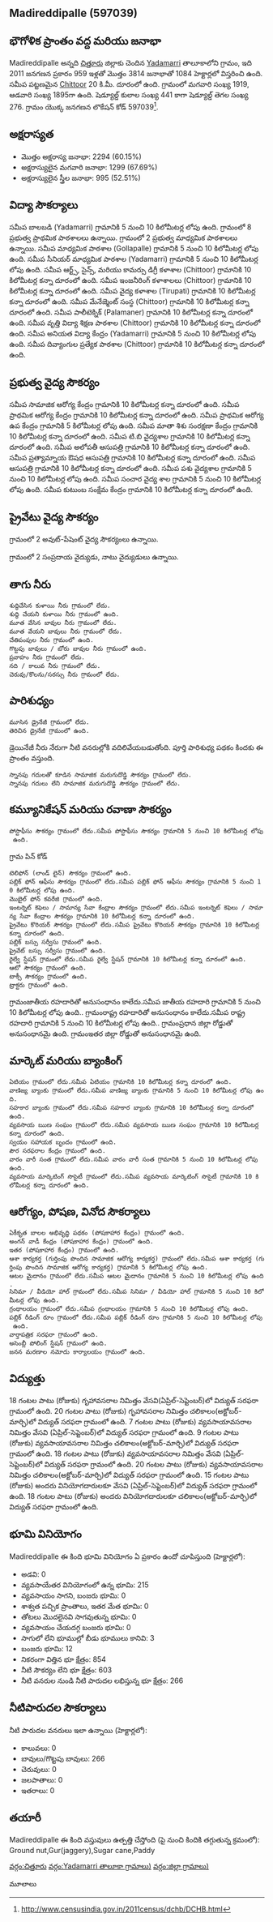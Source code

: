 {{Infobox settlement
| name=Madireddipalle
| native_name=
| native_name_lang=
| other_name=
| nickname=
| settlement_type=Village
| image_skyline=
| image_alt=
| image_caption=
| pushpin_map=India Andhra pradesh
| pushpin_label_position=right
| pushpin_map_alt=
| pushpin_map_caption=Location in Andhra pradesh, India
| latd=
| latm=
| lats=
| latNS=
| longd=
| longm=
| longs=
| longEW=
| coordinates_display=inline,title
| subdivision_type=[[ದೇಶ]]
| subdivision_name={{flag|India}}
| subdivision_type1=[[States and territories of India|State]]
| subdivision_name1=ఆంధ్రప్రదేశ్ 
| subdivision_type2=[[List of districts of India|District]]
| subdivision_name2=చిత్తూరు
| subdivision_type3=Tahsil
| subdivision_name3=Yadamarri
| website=
| established_title=<!-- Established -->
| established_date=
| founder=
| named_for=
| government_type=
| governing_body=
| unit_pref=Metric=
| area_footnotes=
| area_rank=
| area_total_km2=10.84
| elevation_footnotes=
| elevation_m=
| population_total=3814
| population_as_of=2011
| population_rank=
| population_density_km2=351
| population_demonym=
| population_footnotes=
| demographics_type1=Languages
| demographics1_title1=Official
| demographics1_info1=[[Telugu language|Telugu]]
| timezone1=[[Indian Standard Time|IST]]
| utc_offset1==+5:30
| postal_code_type=[[Postal Index Number|PIN]]
| postal_code=517422
| area_code_type=Telephone code
| area_code=
| registration_plate=
| blank1_name_sec1=Nearest city
| blank1_info_sec1=[[Chittoor]]
| blank2_name_sec1=[[Human sex ratio|Sex ratio]]
| blank2_info_sec1=987 [[male|♂]]/[[female|♀]]
| blank3_name_sec1=Literacy
| blank3_info_sec1=60.15%
| blank1_name_sec2=[[2011 Census of India|2011 census]] code
| blank1_info_sec2=597039
| footnotes=
}}

== Madireddipalle (597039) ==

== భౌగోళిక ప్రాంతం వద్ద మరియు జనాభా ==

Madireddipalle అన్నది [[చిత్తూరు]] జిల్లాకు చెందిన [[Yadamarri]] తాలూకాలోని గ్రామం, ఇది 2011 జనగణన ప్రకారం 959 ఇళ్లతో మొత్తం 3814 జనాభాతో 1084 హెక్టార్లలో విస్తరించి ఉంది. సమీప పట్టణమైన [[Chittoor]] 20 కి.మీ. దూరంలో ఉంది. గ్రామంలో మగవారి సంఖ్య 1919, ఆడవారి సంఖ్య 1895గా ఉంది. షెడ్యూల్డ్ కులాల సంఖ్య 441 కాగా షెడ్యూల్డ్ తెగల సంఖ్య 276. గ్రామం యొక్క జనగణన లొకేషన్ కోడ్ 597039<ref>http://www.censusindia.gov.in/2011census/dchb/DCHB.html</ref>.


== అక్షరాస్యత ==  
* మొత్తం అక్షరాస్య జనాభా: 2294 (60.15%)
* అక్షరాస్యులైన మగవారి జనాభా: 1299 (67.69%)
* అక్షరాస్యులైన స్త్రీల జనాభా: 995 (52.51%)


== విద్యా సౌకర్యాలు ==  
సమీప బాలబడి (Yadamarri) గ్రామానికి 5 నుంచి 10 కిలోమీటర్ల లోపు ఉంది.
గ్రామంలో 8 ప్రభుత్వ ప్రాథమిక పాఠశాలలు ఉన్నాయి.
గ్రామంలో 2 ప్రభుత్వ మాధ్యమిక పాఠశాలలు ఉన్నాయి.
సమీప మాధ్యమిక పాఠశాల (Gollapalle) గ్రామానికి 5 నుంచి 10 కిలోమీటర్ల లోపు ఉంది.
సమీప సీనియర్ మాధ్యమిక పాఠశాల (Yadamarri) గ్రామానికి 5 నుంచి 10 కిలోమీటర్ల లోపు ఉంది.
సమీప ఆర్ట్స్, సైన్స్, మరియు కామర్సు డిగ్రీ కళాశాల (Chittoor) గ్రామానికి 10 కిలోమీటర్ల కన్నా దూరంలో ఉంది. 
సమీప ఇంజనీరింగ్ కళాశాలలు (Chittoor) గ్రామానికి 10 కిలోమీటర్ల కన్నా దూరంలో ఉంది. 
సమీప వైద్య కళాశాల (Tirupati) గ్రామానికి 10 కిలోమీటర్ల కన్నా దూరంలో ఉంది. 
సమీప మేనేజ్మెంట్ సంస్థ (Chittoor) గ్రామానికి 10 కిలోమీటర్ల కన్నా దూరంలో ఉంది. 
సమీప పాలీటెక్నిక్ (Palamaner) గ్రామానికి 10 కిలోమీటర్ల కన్నా దూరంలో ఉంది. 
సమీప వృత్తి విద్యా శిక్షణ పాఠశాల (Chittoor) గ్రామానికి 10 కిలోమీటర్ల కన్నా దూరంలో ఉంది. 
సమీప అనియత విద్యా కేంద్రం (Yadamarri) గ్రామానికి 5 నుంచి 10 కిలోమీటర్ల లోపు ఉంది.
సమీప దివ్యాంగుల ప్రత్యేక పాఠశాల (Chittoor) గ్రామానికి 10 కిలోమీటర్ల కన్నా దూరంలో ఉంది. 



== ప్రభుత్వ వైద్య సౌకర్యం ==
సమీప సామాజిక ఆరోగ్య కేంద్రం గ్రామానికి 10 కిలోమీటర్ల కన్నా దూరంలో ఉంది. 
సమీప ప్రాథమిక ఆరోగ్య కేంద్రం గ్రామానికి 10 కిలోమీటర్ల కన్నా దూరంలో ఉంది. 
సమీప ప్రాథమిక ఆరోగ్య ఉప కేంద్రం గ్రామానికి 5 కిలోమీటర్ల లోపు ఉంది. 
సమీప మాతా శిశు సంరక్షణా కేంద్రం గ్రామానికి 10 కిలోమీటర్ల కన్నా దూరంలో ఉంది. 
సమీప టి.బి వైద్యశాల గ్రామానికి 10 కిలోమీటర్ల కన్నా దూరంలో ఉంది. 
సమీప అలోపతీ ఆసుపత్రి గ్రామానికి 10 కిలోమీటర్ల కన్నా దూరంలో ఉంది. 
సమీప ప్రత్యామ్నాయ ఔషధ ఆసుపత్రి గ్రామానికి 10 కిలోమీటర్ల కన్నా దూరంలో ఉంది. 
సమీప ఆసుపత్రి గ్రామానికి 10 కిలోమీటర్ల కన్నా దూరంలో ఉంది. 
సమీప పశు వైద్యశాల గ్రామానికి 5 నుంచి 10 కిలోమీటర్ల లోపు ఉంది.
సమీప సంచార వైద్య శాల గ్రామానికి 5 నుంచి 10 కిలోమీటర్ల లోపు ఉంది.
సమీప కుటుంబ సంక్షేమ కేంద్రం గ్రామానికి 10 కిలోమీటర్ల కన్నా దూరంలో ఉంది. 


== ప్రైవేటు వైద్య సౌకర్యం ==
గ్రామంలో 2 అవుట్-పేషెంట్ వైద్య సౌకర్యంలు ఉన్నాయి.





గ్రామంలో 2 సంప్రదాయ వైద్యుడు, నాటు వైద్యుడులు ఉన్నాయి.




== తాగు నీరు ==
 శుద్ధిచేసిన కుళాయి నీరు గ్రామంలో లేదు.
 శుద్ధి చేయని కుళాయి నీరు గ్రామంలో ఉంది.
 మూత వేసిన బావుల నీరు గ్రామంలో లేదు.
 మూత వేయని బావులు నీరు గ్రామంలో లేదు.
 చేతిపంపుల నీరు గ్రామంలో ఉంది.
 గొట్టపు బావులు / బోరు బావుల నీరు గ్రామంలో ఉంది.
 ప్రవాహం నీరు గ్రామంలో లేదు.
 నది / కాలువ నీరు గ్రామంలో లేదు.
 చెరువు/కొలను/సరస్సు నీరు గ్రామంలో లేదు.


== పారిశుధ్యం ==
 మూసిన డ్రైనేజీ గ్రామంలో లేదు.
 తెరిచిన డ్రైనేజీ గ్రామంలో ఉంది.
డ్రెయినేజీ నీరు నేరుగా నీటి వనరుల్లోకి వదిలివేయబడుతోంది.
పూర్తి పారిశుధ్య పథకం కిందకు ఈ ప్రాంతం వస్తుంది.
 స్నానపు గదులతో కూడిన సామాజిక మరుగుదొడ్డి సౌకర్యం గ్రామంలో లేదు.
 స్నానపు గదులు లేని సామాజిక మరుగుదొడ్డి సౌకర్యం గ్రామంలో లేదు.


== కమ్యూనికేషన్ మరియు రవాణా సౌకర్యం ==
 పోస్టాఫీసు సౌకర్యం గ్రామంలో లేదు.సమీప పోస్టాఫీసు సౌకర్యం గ్రామానికి 5 నుంచి 10 కిలోమీటర్ల లోపు ఉంది.
గ్రామ పిన్ కోడ్
 టెలిఫోన్ (లాండ్ లైన్) సౌకర్యం గ్రామంలో ఉంది.
 పబ్లిక్ ఫోన్ ఆఫీసు సౌకర్యం గ్రామంలో లేదు.సమీప పబ్లిక్ ఫోన్ ఆఫీసు సౌకర్యం గ్రామానికి 5 నుంచి 10 కిలోమీటర్ల లోపు ఉంది.
 మొబైల్ ఫోన్ కవరేజి గ్రామంలో ఉంది.
 ఇంటర్నెట్ కెఫెలు / సామాన్య సేవా కేంద్రాల సౌకర్యం గ్రామంలో లేదు.సమీప ఇంటర్నెట్ కెఫెలు / సామాన్య సేవా కేంద్రాల సౌకర్యం గ్రామానికి 10 కిలోమీటర్ల కన్నా దూరంలో ఉంది. 
 ప్రైవేటు కొరియర్ సౌకర్యం గ్రామంలో లేదు.సమీప ప్రైవేటు కొరియర్ సౌకర్యం గ్రామానికి 10 కిలోమీటర్ల కన్నా దూరంలో ఉంది. 
 పబ్లిక్ బస్సు సర్వీసు గ్రామంలో ఉంది.
 ప్రైవేట్ బస్సు సర్వీసు గ్రామంలో ఉంది.
 రైల్వే స్టేషన్ గ్రామంలో లేదు.సమీప రైల్వే స్టేషన్ గ్రామానికి 10 కిలోమీటర్ల కన్నా దూరంలో ఉంది. 
 ఆటో సౌకర్యం గ్రామంలో ఉంది.
 టాక్సీ సౌకర్యం గ్రామంలో ఉంది.
 ట్రాక్టరు గ్రామంలో ఉంది.
గ్రామంజాతీయ రహదారితో అనుసంధానం కాలేదు.సమీప జాతీయ రహదారి గ్రామానికి 5 నుంచి 10 కిలోమీటర్ల లోపు ఉంది..
గ్రామంరాష్ట్ర రహదారితో అనుసంధానం కాలేదు.సమీప రాష్ట్ర రహదారి గ్రామానికి 5 నుంచి 10 కిలోమీటర్ల లోపు ఉంది..
గ్రామంప్రధాన జిల్లా రోడ్డుతో అనుసంధానమై ఉంది.
గ్రామంఇతర జిల్లా రోడ్డుతో అనుసంధానమై ఉంది.







== మార్కెట్ మరియు బ్యాంకింగ్ ==
 ఏటియం గ్రామంలో లేదు.సమీప ఏటియం గ్రామానికి 10 కిలోమీటర్ల కన్నా దూరంలో ఉంది. 
 వాణిజ్య బ్యాంకు గ్రామంలో లేదు.సమీప వాణిజ్య బ్యాంకు గ్రామానికి 5 నుంచి 10 కిలోమీటర్ల లోపు ఉంది.
 సహకార బ్యాంకు గ్రామంలో లేదు.సమీప సహకార బ్యాంకు గ్రామానికి 10 కిలోమీటర్ల కన్నా దూరంలో ఉంది. 
 వ్యవసాయ ఋణ సంఘం గ్రామంలో లేదు.సమీప వ్యవసాయ ఋణ సంఘం గ్రామానికి 10 కిలోమీటర్ల కన్నా దూరంలో ఉంది. 
 స్వయం సహాయక బృందం గ్రామంలో ఉంది.
 పౌర సరఫరాల కేంద్రం గ్రామంలో ఉంది.
 వారం వారీ సంత గ్రామంలో లేదు.సమీప వారం వారీ సంత గ్రామానికి 5 నుంచి 10 కిలోమీటర్ల లోపు ఉంది.
 వ్యవసాయ మార్కెటింగ్ సొసైటీ గ్రామంలో లేదు.సమీప వ్యవసాయ మార్కెటింగ్ సొసైటీ గ్రామానికి 10 కిలోమీటర్ల కన్నా దూరంలో ఉంది. 


== ఆరోగ్యం, పోషణ, వినోద సౌకర్యాలు ==
 ఏకీకృత బాలల అభివృద్ధి పథకం (పోషకాహార కేంద్రం) గ్రామంలో ఉంది.
 అంగన్ వాడీ కేంద్రం (పోషకాహార కేంద్రం) గ్రామంలో ఉంది.
 ఇతర (పోషకాహార కేంద్రం) గ్రామంలో ఉంది.
 ఆశా కార్యకర్త (గుర్తింపు పొందిన సామాజిక ఆరోగ్య కార్యకర్త) గ్రామంలో లేదు.సమీప ఆశా కార్యకర్త (గుర్తింపు పొందిన సామాజిక ఆరోగ్య కార్యకర్త) గ్రామానికి 5 కిలోమీటర్ల లోపు ఉంది. 
 ఆటల మైదానం గ్రామంలో లేదు.సమీప ఆటల మైదానం గ్రామానికి 5 నుంచి 10 కిలోమీటర్ల లోపు ఉంది.
 సినిమా / వీడియో హాల్ గ్రామంలో లేదు.సమీప సినిమా / వీడియో హాల్ గ్రామానికి 5 నుంచి 10 కిలోమీటర్ల లోపు ఉంది.
 గ్రంథాలయం గ్రామంలో లేదు.సమీప గ్రంథాలయం గ్రామానికి 5 నుంచి 10 కిలోమీటర్ల లోపు ఉంది.
 పబ్లిక్ రీడింగ్ రూం గ్రామంలో లేదు.సమీప పబ్లిక్ రీడింగ్ రూం గ్రామానికి 5 నుంచి 10 కిలోమీటర్ల లోపు ఉంది.
 వార్తాపత్రిక సరఫరా గ్రామంలో ఉంది.
 అసెంబ్లీ పోలింగ్ స్టేషన్ గ్రామంలో ఉంది.
 జనన మరణాల నమోదు కార్యాలయం గ్రామంలో ఉంది.


== విద్యుత్తు ==
18 గంటల పాటు (రోజుకు)  గృహావసరాల నిమిత్తం వేసవి(ఏప్రిల్-సెప్టెంబర్)లో విద్యుత్ సరఫరా గ్రామంలో ఉంది.
20 గంటల పాటు (రోజుకు)  గృహావసరాల నిమిత్తం చలికాలం(అక్టోబర్-మార్చి)లో విద్యుత్ సరఫరా గ్రామంలో ఉంది.
7 గంటల పాటు (రోజుకు) వ్యవసాయావసరాల నిమిత్తం వేసవి (ఏప్రిల్-సెప్టెంబర్)లో విద్యుత్ సరఫరా గ్రామంలో ఉంది.
9 గంటల పాటు (రోజుకు) వ్యవసాయావసరాల నిమిత్తం చలికాలం(అక్టోబర్-మార్చి)లో విద్యుత్ సరఫరా గ్రామంలో ఉంది.
18 గంటల పాటు (రోజుకు) వ్యవసాయావసరాల నిమిత్తం వేసవి (ఏప్రిల్-సెప్టెంబర్)లో విద్యుత్ సరఫరా గ్రామంలో ఉంది.
20 గంటల పాటు (రోజుకు) వ్యవసాయావసరాల నిమిత్తం చలికాలం(అక్టోబర్-మార్చి)లో విద్యుత్ సరఫరా గ్రామంలో ఉంది.
15 గంటల పాటు (రోజుకు) అందరు వినియోగదారులకూ వేసవి (ఏప్రిల్-సెప్టెంబర్)లో విద్యుత్ సరఫరా గ్రామంలో ఉంది.
18 గంటల పాటు (రోజుకు) అందరు వినియోగదారులకూ చలికాలం(అక్టోబర్-మార్చి)లో విద్యుత్ సరఫరా గ్రామంలో ఉంది.


== భూమి వినియోగం ==
Madireddipalle ఈ కింది భూమి వినియోగం ఏ ప్రకారం ఉందో చూపిస్తుంది (హెక్టార్లలో):
* అడవి: 0
* వ్యవసాయేతర వినియోగంలో ఉన్న భూమి: 215
* వ్యవసాయం సాగని, బంజరు భూమి: 0
* శాశ్వత పచ్చిక ప్రాంతాలు, ఇతర మేత భూమి: 0
* తోటలు మొదలైనవి సాగవుతున్న భూమి: 0
* వ్యవసాయం చేయదగ్గ బంజరు భూమి: 0
* సాగులో లేని భూముల్లో బీడు భూములు కానివి: 3
* బంజరు భూమి: 12
* నికరంగా విత్తిన భూ క్షేత్రం: 854
* నీటి సౌకర్యం లేని భూ క్షేత్రం: 603
* నీటి వనరుల నుండి నీటి పారుదల లభిస్తున్న భూ క్షేత్రం: 266


== నీటిపారుదల సౌకర్యాలు ==
నీటి పారుదల వనరులు ఇలా ఉన్నాయి (హెక్టార్లలో):
* కాలువలు: 0
* బావులు/గొట్టపు బావులు: 266
* చెరువులు: 0
* జలపాతాలు: 0
* ఇతరాలు: 0


== తయారీ ==
Madireddipalle ఈ కింది వస్తువులు ఉత్పత్తి చేస్తోంది  (పై నుంచి కిందికి తగ్గుతున్న క్రమంలో): Ground nut,Gur(jaggery),Sugar cane,Paddy


[[వర్గం:చిత్తూరు]]
[[వర్గం:Yadamarri తాలూకా గ్రామాలు)]]
[[వర్గం:జిల్లా గ్రామాలు)]]


మూలాలు
{{మూలాలజాబితా}}


